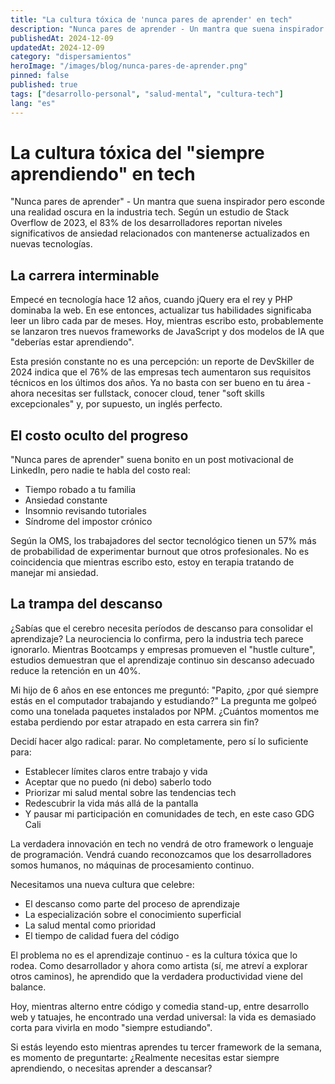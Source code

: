 ```yaml
---
title: "La cultura tóxica de 'nunca pares de aprender' en tech"
description: "Nunca pares de aprender - Un mantra que suena inspirador pero esconde una realidad oscura en la industria tech."
publishedAt: 2024-12-09
updatedAt: 2024-12-09
category: "dispersamientos"
heroImage: "/images/blog/nunca-pares-de-aprender.png"
pinned: false
published: true
tags: ["desarrollo-personal", "salud-mental", "cultura-tech"]
lang: "es"
---
```


# La cultura tóxica del "siempre aprendiendo" en tech

"Nunca pares de aprender" - Un mantra que suena inspirador pero esconde una realidad oscura en la industria tech. Según un estudio de Stack Overflow de 2023, el 83% de los desarrolladores reportan niveles significativos de ansiedad relacionados con mantenerse actualizados en nuevas tecnologías.

## La carrera interminable

Empecé en tecnología hace 12 años, cuando jQuery era el rey y PHP dominaba la web. En ese entonces, actualizar tus habilidades significaba leer un libro cada par de meses. Hoy, mientras escribo esto, probablemente se lanzaron tres nuevos frameworks de JavaScript y dos modelos de IA que "deberías estar aprendiendo".

Esta presión constante no es una percepción: un reporte de DevSkiller de 2024 indica que el 76% de las empresas tech aumentaron sus requisitos técnicos en los últimos dos años. Ya no basta con ser bueno en tu área - ahora necesitas ser fullstack, conocer cloud, tener "soft skills excepcionales" y, por supuesto, un inglés perfecto.

## El costo oculto del progreso

"Nunca pares de aprender" suena bonito en un post motivacional de LinkedIn, pero nadie te habla del costo real:

- Tiempo robado a tu familia
- Ansiedad constante
- Insomnio revisando tutoriales
- Síndrome del impostor crónico

Según la OMS, los trabajadores del sector tecnológico tienen un 57% más de probabilidad de experimentar burnout que otros profesionales. No es coincidencia que mientras escribo esto, estoy en terapia tratando de manejar mi ansiedad.

## La trampa del descanso

¿Sabías que el cerebro necesita períodos de descanso para consolidar el aprendizaje? La neurociencia lo confirma, pero la industria tech parece ignorarlo. Mientras Bootcamps y empresas promueven el "hustle culture", estudios demuestran que el aprendizaje continuo sin descanso adecuado reduce la retención en un 40%.

Mi hijo de 6 años en ese entonces me preguntó: "Papito, ¿por qué siempre estás en el computador trabajando y estudiando?" La pregunta me golpeó como una tonelada paquetes instalados por NPM. ¿Cuántos momentos me estaba perdiendo por estar atrapado en esta carrera sin fin?

Decidí hacer algo radical: parar. No completamente, pero sí lo suficiente para:

- Establecer límites claros entre trabajo y vida
- Aceptar que no puedo (ni debo) saberlo todo
- Priorizar mi salud mental sobre las tendencias tech
- Redescubrir la vida más allá de la pantalla
- Y pausar mi participación en comunidades de tech, en este caso GDG Cali

La verdadera innovación en tech no vendrá de otro framework o lenguaje de programación. Vendrá cuando reconozcamos que los desarrolladores somos humanos, no máquinas de procesamiento continuo.

Necesitamos una nueva cultura que celebre:

- El descanso como parte del proceso de aprendizaje
- La especialización sobre el conocimiento superficial
- La salud mental como prioridad
- El tiempo de calidad fuera del código

El problema no es el aprendizaje continuo - es la cultura tóxica que lo rodea. Como desarrollador y ahora como artista (sí, me atreví a explorar otros caminos), he aprendido que la verdadera productividad viene del balance.

Hoy, mientras alterno entre código y comedia stand-up, entre desarrollo web y tatuajes, he encontrado una verdad universal: la vida es demasiado corta para vivirla en modo "siempre estudiando".

Si estás leyendo esto mientras aprendes tu tercer framework de la semana, es momento de preguntarte: ¿Realmente necesitas estar siempre aprendiendo, o necesitas aprender a descansar?